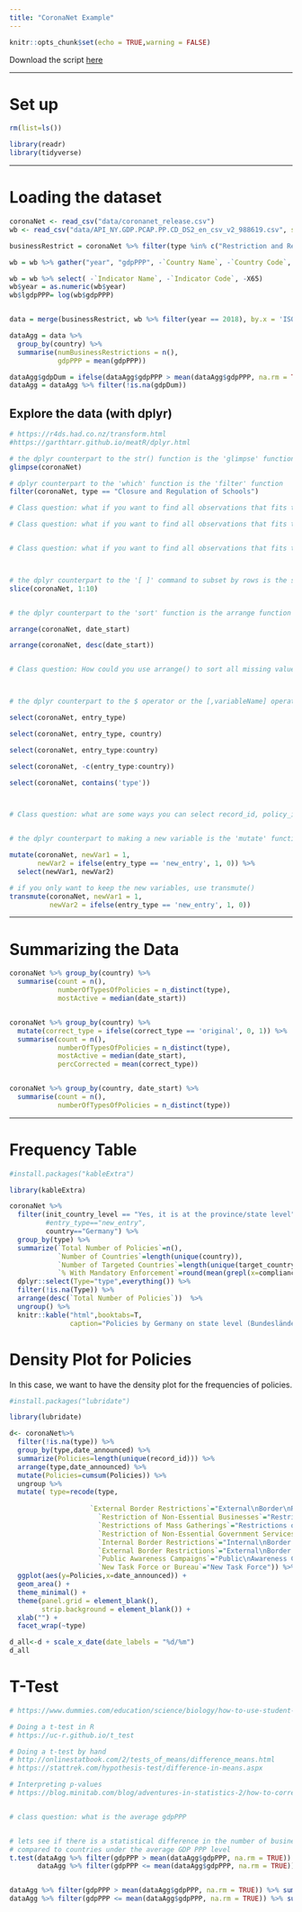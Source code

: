 ```yaml
---
title: "CoronaNet Example"
---
```


```r
knitr::opts_chunk$set(echo = TRUE,warning = FALSE)
```

Download the script [here](https://raw.githubusercontent.com/LuMesserschmidt/stats_TUM/master/Files/Course%20Scripts/R_code_CoronaNet_2.R)


***

# Set up

```r
rm(list=ls())

library(readr)
library(tidyverse)

```

***

# Loading the dataset


```r
coronaNet <- read_csv("data/coronanet_release.csv")
wb <- read_csv("data/API_NY.GDP.PCAP.PP.CD_DS2_en_csv_v2_988619.csv", skip = 4)

businessRestrict = coronaNet %>% filter(type %in% c("Restriction and Regulation of Businesses" ,"Restriction of Non-Essential Businesses"))

wb = wb %>% gather("year", "gdpPPP", -`Country Name`, -`Country Code`, -`Indicator Name`, -`Indicator Code`, -X65)

wb = wb %>% select( -`Indicator Name`, -`Indicator Code`, -X65)
wb$year = as.numeric(wb$year)
wb$lgdpPPP= log(wb$gdpPPP)


data = merge(businessRestrict, wb %>% filter(year == 2018), by.x = 'ISO_A3', by.y = "Country Code", all.x = TRUE)

dataAgg = data %>% 
  group_by(country) %>% 
  summarise(numBusinessRestrictions = n(),
            gdpPPP = mean(gdpPPP))

dataAgg$gdpDum = ifelse(dataAgg$gdpPPP > mean(dataAgg$gdpPPP, na.rm = TRUE), "Above Average GDP", "Below Average GDP")
dataAgg = dataAgg %>% filter(!is.na(gdpDum))
```

## Explore the data (with dplyr)


```r
# https://r4ds.had.co.nz/transform.html
#https://garthtarr.github.io/meatR/dplyr.html

# the dplyr counterpart to the str() function is the 'glimpse' function
glimpse(coronaNet)

# dplyr counterpart to the 'which' function is the 'filter' function
filter(coronaNet, type == "Closure and Regulation of Schools")

# Class question: what if you want to find all observations that fits the condition above but only if the initiating country (country) is Germany?

# Class question: what if you want to find all observations that fits the condition above AND the type of policy (type) is 'External Border Restrictions'?


# Class question: what if you want to find all observations that fits the condition above that are not NA for the end of policy field (date_end)



# the dplyr counterpart to the '[ ]' command to subset by rows is the slice function
slice(coronaNet, 1:10)


# the dplyr counterpart to the 'sort' function is the arrange function

arrange(coronaNet, date_start)

arrange(coronaNet, desc(date_start))


# Class question: How could you use arrange() to sort all missing values to the date_end variable? (Hint: use is.na()).



# the dplyr counterpart to the $ operator or the [,variableName] operator is 'select'

select(coronaNet, entry_type)

select(coronaNet, entry_type, country)

select(coronaNet, entry_type:country)

select(coronaNet, -c(entry_type:country))

select(coronaNet, contains('type'))



# Class question: what are some ways you can select record_id, policy_id, target_direction, ISO_A3, and ISO_A2?


# the dplyr counterpart to making a new variable is the 'mutate' function

mutate(coronaNet, newVar1 = 1, 
       newVar2 = ifelse(entry_type == 'new_entry', 1, 0)) %>%
  select(newVar1, newVar2)

# if you only want to keep the new variables, use transmute()
transmute(coronaNet, newVar1 = 1, 
          newVar2 = ifelse(entry_type == 'new_entry', 1, 0))  

```

***
# Summarizing the Data

```r
coronaNet %>% group_by(country) %>%
  summarise(count = n(),
            numberOfTypesOfPolicies = n_distinct(type),
            mostActive = median(date_start))


coronaNet %>% group_by(country) %>%
  mutate(correct_type = ifelse(correct_type == 'original', 0, 1)) %>% 
  summarise(count = n(),
            numberOfTypesOfPolicies = n_distinct(type),
            mostActive = median(date_start),
            percCorrected = mean(correct_type))


coronaNet %>% group_by(country, date_start) %>%
  summarise(count = n(),
            numberOfTypesOfPolicies = n_distinct(type))

```

***
# Frequency Table

```r
#install.packages("kableExtra")

library(kableExtra)

coronaNet %>% 
  filter(init_country_level == "Yes, it is at the province/state level",
         #entry_type=="new_entry",
         country=="Germany") %>%
  group_by(type) %>% 
  summarize(`Total Number of Policies`=n(),
            `Number of Countries`=length(unique(country)),
            `Number of Targeted Countries`=length(unique(target_country)),
            `% With Mandatory Enforcement`=round(mean(grepl(x=compliance,pattern="Mandatory")*100,na.rm=T),0)) %>% 
  dplyr::select(Type="type",everything()) %>% 
  filter(!is.na(Type)) %>% 
  arrange(desc(`Total Number of Policies`))  %>% 
  ungroup() %>%
  knitr::kable("html",booktabs=T,
               caption="Policies by Germany on state level (Bundesländer)") 
```



# Density Plot for Policies

In this case, we want to have the density plot for the frequencies of policies.

```r
#install.packages("lubridate")

library(lubridate)

d<- coronaNet%>% 
  filter(!is.na(type)) %>% 
  group_by(type,date_announced) %>% 
  summarize(Policies=length(unique(record_id))) %>% 
  arrange(type,date_announced) %>% 
  mutate(Policies=cumsum(Policies)) %>% 
  ungroup %>% 
  mutate( type=recode(type,
      
                    `External Border Restrictions`="External\nBorder\nRestrictions",
                      `Restriction of Non-Essential Businesses`="Restriction of\nNon-Essential\nBusinesses",
                      `Restrictions of Mass Gatherings`="Restrictions of\nMass Gatherings",
                      `Restriction of Non-Essential Government Services`="Restriction of\nNon-Essential\nGovernment Services",
                      `Internal Border Restrictions`="Internal\nBorder Restrictions",
                      `External Border Restrictions`="External\nBorder Restrictions",
                      `Public Awareness Campaigns`="Public\nAwareness Campaigns",
                      `New Task Force or Bureau`="New Task Force")) %>% 
  ggplot(aes(y=Policies,x=date_announced)) +
  geom_area() +
  theme_minimal() +
  theme(panel.grid = element_blank(),
        strip.background = element_blank()) +
  xlab("") +
  facet_wrap(~type)

d_all<-d + scale_x_date(date_labels = "%d/%m")
d_all

```



# T-Test


```r

# https://www.dummies.com/education/science/biology/how-to-use-student-t-tests-to-compare-averages/

# Doing a t-test in R
# https://uc-r.github.io/t_test

# Doing a t-test by hand
# http://onlinestatbook.com/2/tests_of_means/difference_means.html
# https://stattrek.com/hypothesis-test/difference-in-means.aspx

# Interpreting p-values
# https://blog.minitab.com/blog/adventures-in-statistics-2/how-to-correctly-interpret-p-values


# class question: what is the average gdpPPP


# lets see if there is a statistical difference in the number of business restrictions for countries over the average GDP PPP level 
# compared to countries under the average GDP PPP level
t.test(dataAgg %>% filter(gdpPPP > mean(dataAgg$gdpPPP, na.rm = TRUE)) %>% select(numBusinessRestrictions),
       dataAgg %>% filter(gdpPPP <= mean(dataAgg$gdpPPP, na.rm = TRUE))%>% select(numBusinessRestrictions))


dataAgg %>% filter(gdpPPP > mean(dataAgg$gdpPPP, na.rm = TRUE)) %>% summarise(avgNumBusinessRestrictions = mean(numBusinessRestrictions, na.rm = TRUE))  
dataAgg %>% filter(gdpPPP <= mean(dataAgg$gdpPPP, na.rm = TRUE)) %>% summarise(avgNumBusinessRestrictions = mean(numBusinessRestrictions, na.rm = TRUE))  

```



